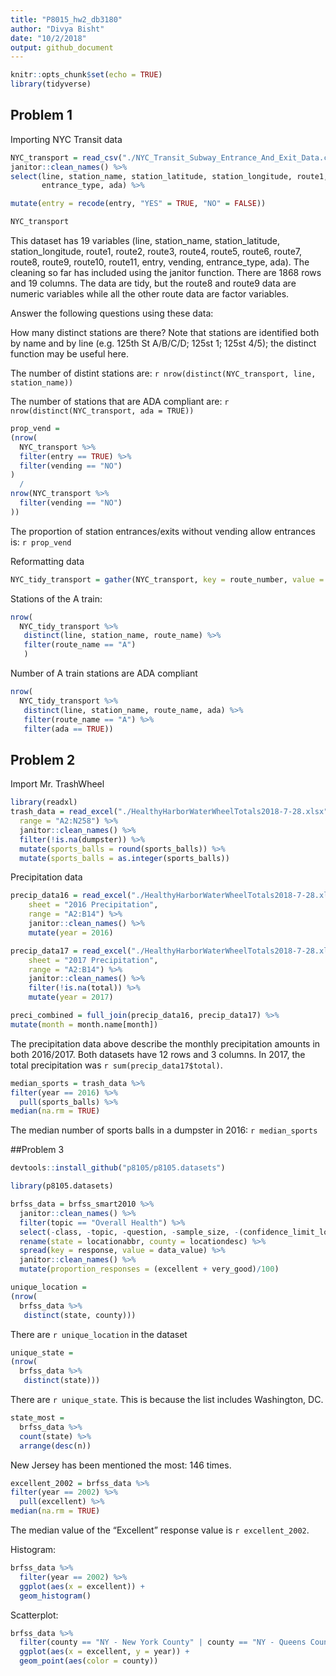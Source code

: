 ```yaml
---
title: "P8015_hw2_db3180"
author: "Divya Bisht"
date: "10/2/2018"
output: github_document
---
```


```r
knitr::opts_chunk$set(echo = TRUE)
library(tidyverse)
```
## Problem 1

Importing NYC Transit data
```r
NYC_transport = read_csv("./NYC_Transit_Subway_Entrance_And_Exit_Data.csv") %>%
janitor::clean_names() %>% 
select(line, station_name, station_latitude, station_longitude, route1, route2, route3, route4, route5, route6, route7, route8, route9, route10, route11, entry, vending,       
       entrance_type, ada) %>%

mutate(entry = recode(entry, "YES" = TRUE, "NO" = FALSE))

NYC_transport
```

This dataset has 19 variables (line, station_name, station_latitude, station_longitude, route1, route2, route3, route4, route5, route6, route7, route8, route9, route10, route11, entry, vending, entrance_type, ada). The cleaning so far has included using the janitor function. There are 1868 rows and 19 columns. The data are tidy, but the route8 and route9 data are numeric variables while all the other route data are factor variables. 

Answer the following questions using these data:

How many distinct stations are there? Note that stations are identified both by name and by line (e.g. 125th St A/B/C/D; 125st 1; 125st 4/5); the distinct function may be useful here.

The number of distint stations are: `r nrow(distinct(NYC_transport, line, station_name))`

The number of stations that are ADA compliant are: `r nrow(distinct(NYC_transport, ada = TRUE))`

```r
prop_vend = 
(nrow(
  NYC_transport %>% 
  filter(entry == TRUE) %>%
  filter(vending == "NO")
)
  /
nrow(NYC_transport %>% 
  filter(vending == "NO")
))
```
The proportion of station entrances/exits without vending allow entrances is:
`r prop_vend`

Reformatting data
```r
NYC_tidy_transport = gather(NYC_transport, key = route_number, value = route_name, route1:route11)
```

Stations of the A train: 
```r
nrow(
  NYC_tidy_transport %>%
   distinct(line, station_name, route_name) %>% 
   filter(route_name == "A")
   )
```

Number of A train stations are ADA compliant
```r
nrow(
  NYC_tidy_transport %>%
   distinct(line, station_name, route_name, ada) %>% 
   filter(route_name == "A") %>%
   filter(ada == TRUE))
```

## Problem 2 

Import Mr. TrashWheel
```r
library(readxl)
trash_data = read_excel("./HealthyHarborWaterWheelTotals2018-7-28.xlsx", sheet =  "Mr. Trash Wheel", 
  range = "A2:N258") %>%
  janitor::clean_names() %>%
  filter(!is.na(dumpster)) %>%
  mutate(sports_balls = round(sports_balls)) %>%
  mutate(sports_balls = as.integer(sports_balls))
```

Precipitation data
```r
precip_data16 = read_excel("./HealthyHarborWaterWheelTotals2018-7-28.xlsx", 
    sheet = "2016 Precipitation", 
    range = "A2:B14") %>%
    janitor::clean_names() %>% 
    mutate(year = 2016)

precip_data17 = read_excel("./HealthyHarborWaterWheelTotals2018-7-28.xlsx", 
    sheet = "2017 Precipitation", 
    range = "A2:B14") %>%
    janitor::clean_names() %>% 
    filter(!is.na(total)) %>%
    mutate(year = 2017)

preci_combined = full_join(precip_data16, precip_data17) %>%
mutate(month = month.name[month])
```

The precipitation data above describe the monthly precipitation amounts in both 2016/2017. Both datasets have 12 rows and 3 columns. In 2017, the total precipitation was `r sum(precip_data17$total)`. 
```r
median_sports = trash_data %>%
filter(year == 2016) %>%
  pull(sports_balls) %>% 
median(na.rm = TRUE)
```

The median number of sports balls in a dumpster in 2016: `r median_sports`

##Problem 3
```r
devtools::install_github("p8105/p8105.datasets")

library(p8105.datasets)

brfss_data = brfss_smart2010 %>%
  janitor::clean_names() %>%
  filter(topic == "Overall Health") %>% 
  select(-class, -topic, -question, -sample_size, -(confidence_limit_low:geo_location)) %>%
  rename(state = locationabbr, county = locationdesc) %>%
  spread(key = response, value = data_value) %>%
  janitor::clean_names() %>%
  mutate(proportion_responses = (excellent + very_good)/100)
```

```r
unique_location = 
(nrow(
  brfss_data %>%
   distinct(state, county)))
```

There are `r unique_location` in the dataset

```r
unique_state = 
(nrow(
  brfss_data %>%
   distinct(state)))

```

There are `r unique_state`. This is because the list includes Washington, DC. 

```r
state_most = 
  brfss_data %>%
  count(state) %>%
  arrange(desc(n))
```

New Jersey has been mentioned the most: 146 times. 

```r
excellent_2002 = brfss_data %>%
filter(year == 2002) %>%
  pull(excellent) %>% 
median(na.rm = TRUE)
```
The median value of the "Excellent" response value is `r excellent_2002`. 

Histogram:
```r
brfss_data %>%
  filter(year == 2002) %>%
  ggplot(aes(x = excellent)) + 
  geom_histogram()
```

Scatterplot: 
```r
brfss_data %>%
  filter(county == "NY - New York County" | county == "NY - Queens County") %>%
  ggplot(aes(x = excellent, y = year)) + 
  geom_point(aes(color = county))
```




